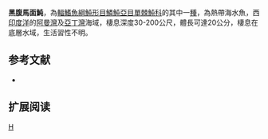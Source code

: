 {{Speciesbox 
| taxon = Thamnaconus melanoproctes
| status = DD
| status_system = IUCN3.1
| authority = [[Boulenger|Boulenger]], 1889
| synonyms = *''Monacanthus melanoproctes, Boulenger, 1889''
*''Cantherines melanoproctes, Boulenger, 1889''
}}

'''黑腹馬面魨'''，為[[輻鰭魚綱|輻鰭魚綱]][[魨形目|魨形目]][[鱗魨亞目|鱗魨亞目]][[單棘魨科|單棘魨科]]的其中一[[種|種]]，為熱帶海水魚，西[[印度洋|印度洋]]的[[阿曼灣|阿曼灣]]及[[亞丁灣|亞丁灣]]海域，棲息深度30-200公尺，體長可達20公分，棲息在底層水域，生活習性不明。

==参考文献==
*{{FishBase_species|genus=Thamnaconus|species=melanoproctes|year=2014|month=3}}

== 扩展阅读 ==
{{refbegin}}
{{wikispecies-inline|Thamnaconus melanoproctes|黑腹馬面魨}}
{{refend}}
{{taxonbar}}

[[Category:馬面魨屬|H]]